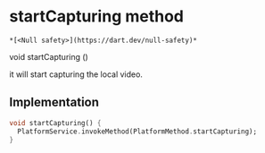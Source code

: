 # startCapturing method

    *[<Null safety>](https://dart.dev/null-safety)*

void startCapturing
()

<p>it will start capturing the local video.</p>

## Implementation

```dart
void startCapturing() {
  PlatformService.invokeMethod(PlatformMethod.startCapturing);
}
```
